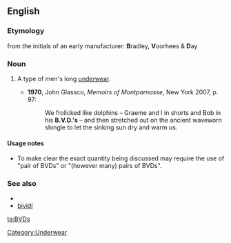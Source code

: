 ==English==

===Etymology===
from the initials of an early manufacturer: '''B'''radley, '''V'''oorhees & '''D'''ay

===Noun===
{{en-plural noun}}

# {{context|informal|initialism}} A type of men's long [[underwear]].
#*'''1970''', John Glassco, ''Memoirs of Montparnasse'', New York 2007, p. 97:
#*:We frolicked like dolphins – Graeme and I in shorts and Bob in his '''B.V.D.'s''' – and then stretched out on the ancient waveworn shingle to let the sinking sun dry and warm us.

====Usage notes====
* To make clear the exact quantity being discussed may require the use of "pair of BVDs" or "(however many) pairs of BVDs".

===See also===
* {{pedia|BVD}}
* [[bividí]]

[[Category:Underwear]]

[[ta:BVDs]]